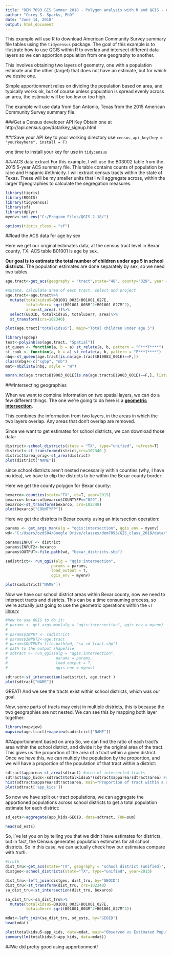 ```yaml
---
title: "DEM 7093 GIS Summer 2018 - Polygon analysis with R and QGIS - Apportioning Populations"
author: "Corey S. Sparks, PhD"
date: "June 14, 2018"
output: html_document
---
```


This example will use R to download American Community Survey summary file tables using the `tidycensus` package. The goal of this example is to illustrate how to use QGIS within R to overlap and intersect different data layers so we can apportion population from one geography to another. 

This involves obtaining two layers of geometry, one with a population estimate and the other (target) that does not have an estimate, but for which we desire one.

Simple apportionment relies on dividing the population based on area, and typically works ok, but of course unless population is spread evenly across an area, the estimate will be too low or too high.

The example will use data from San Antonio, Texas from the 2015 American Community Survey summary file.

###Get a Census developer API Key
Obtain one at http://api.census.gov/data/key_signup.html

###Save your API key to your working directory
use `census_api_key(key =  "yourkeyhere", install = T)`

one time to install your key for use in `tidycensus`

###ACS data extract
For this example, I will use the B03002 table from the 2015 5-year ACS summary file. This table contains counts of population by race and Hispanic #ethnicity. I will extract census tracts within the state of Texas. These will be my smaller units that I will aggregate across, within the larger #geographies to calculate the segregation measures.

```r
library(tigris)
library(RQGIS)
library(tidycensus)
library(sf)
library(dplyr)
myenv<-set_env("C:/Program Files/QGIS 2.18/")

options(tigris_class = "sf")

```


##load the ACS data for age by sex

Here we get our original estimates data, at the census tract level in Bexar county, TX. ACS table B01001 is age by sex. 

**Our goal is to estimate the total number of children under age 5 in school districts**. The population estimates are done separately by sex, so we need two tables. 

```r
age.tract<-get_acs(geography = "tract",state="48", county="029", year =2015, variable = c("B01001_003", "B01001_027", "B19083_001"), output="wide", geometry = T)

#mutate, calculate area of each tract, select and project
age.tract<-age.tract%>%
  mutate(totalkidsu5=B01001_003E+B01001_027E,
         totalu5err= sqrt(B01001_003M^2+B01001_027M^2), 
         area=st_area(.))%>%
  select(GEOID, totalkidsu5, totalu5err, area)%>%
  st_transform(crs=102340)

plot(age.tract["totalkidsu5"], main="Total children under age 5")
```


```r
library(spdep)
test<-poly2nb(as(age.tract, "Spatial"))
st_queen <- function(a, b = a) st_relate(a, b, pattern = "F***T****")
st_rook <- function(a, b = a) st_relate(a, b, pattern = "F***1****")
nbq<-st_queen(age.tract[is.na(age.tract$B19083_001E)==F,])
class(nbq)<-c("sgbp", "nb")
mat<-nb2listw(nbq, style = "W")

moran.mc(age.tract$B19083_001E[is.na(age.tract$B19083_001E)==F,], listw = mat, nsim = 99, na.action = "na.omit")
```
###Intersecting geographies

When we want to combine information on two spatial layers, we can do a few different things. The one we're going to do here is a [**geometric intersection**](http://pro.arcgis.com/en/pro-app/tool-reference/analysis/intersect.htm).

This combines the information from two layers, in the areas in which the two layers overlap. Any areas that don't overlap are removed. 

Since we want to get estimates for school districts, we can download those data:
```r
district<-school_districts(state = "TX", type="unified", refresh=T)
district<-st_transform(district,crs=102340 )
district$area_orig<-st_area(district)
plot(district["NAME"])
```

since school districts aren't nested necessarily within counties (why, I have no idea), we have to clip the districts to be within the Bexar county border:

Here we get the county polygon for Bexar county:
```r
bexarco<-counties(state="TX", cb=T, year=2015)
bexarco<-bexarco[bexarco$COUNTYFP=="029",]
bexarco<-st_transform(bexarco, crs=102340)
plot(bexarco["COUNTYFP"])
```


Here we get the districts in Bexar county using an intersection operation:

```r
params <- get_args_man(alg = "qgis:intersection", qgis_env = myenv)
wd<-"C:/Users/ozd504/Google Drive/classes/dem7093/GIS_class_2018/data/"

params$INPUT <- district
params$INPUT2<-bexarco
params$OUTPUT<-file.path(wd, "bexar_districts.shp")

sadistrict<- run_qgis(alg = "qgis:intersection",
                    params = params,
                    load_output = T,
                    qgis_env = myenv)

plot(sadistrict["NAME"])
```

Now we have our school district areas within Bexar county, now we need to intersect  tracts and districts. This can be a time consuming process, so we're actually just going to use the geometric operations within the `sf` [library](https://cran.r-project.org/web/packages/sf/vignettes/sf1.html#geometrycollection)

```r
#How to use QGIS to do it:
# params <- get_args_man(alg = "qgis:intersection", qgis_env = myenv)
# 
# params$INPUT <- sadistrict
# params$INPUT2<-age.tract
# params$OUTPUT<-file.path(wd, "sa_sd_tract.shp")
# path to the output shapefile
# sdtract <- run_qgis(alg = "qgis:intersection",
#                     params = params,
#                     load_output = T,
#                     qgis_env = myenv)

sdtract<-st_intersection(sadistrict, age.tract )
plot(sdtract["NAME"])
```

GREAT! And we see the tracts exist within school districts, which was our goal. 

Now, some parts of tracts may exist in multiple districts, this is because the two geographies are not nested. We can see this by mapping both layer together:
```r
library(mapview)
mapview(age.tract)+mapview(sadistrict["NAME"])

```

##Apportionment based on area
So, we can find the ratio of each tract's area within the school district, and divide it by the original area of the tract. This gives us the proportion of the area of a tract within a given district. Once we have this, we can multiply the population by the proportion, and we will have a proportion of the population of that tract within a district:

```r
sdtract$apparea<-st_area(sdtract) #area of intersected tracts
sdtract$app_kids<-sdtract$totalkidsu5*(sdtract$apparea/sdtract$area) #apportion population
hist(sdtract$apparea/sdtract$area, main="Proportion of tract within a district")
plot(sdtract['app_kids'])
```

So now we have split our tract populations, we can aggregate the apportioned populations across school districts to get a total population estimate for each district:

```r
sd_ests<-aggregate(app_kids~GEOID, data=sdtract, FUN=sum)

head(sd_ests)

```


So, i've let you on by telling you that we didn't have estimates for districts, but in fact, the Census generates population estimates for all school districts. So in this case, we can actually check how our estimates compare with *truth*.

```r
#truth
dist_tru<-get_acs(state="TX", geography = "school district (unified)", year=2015, output = "wide",variable = c("B01001_003", "B01001_027"))
distgeo<-school_districts(state="TX", type="unified", year=2015)

dist_tru<-left_join(distgeo, dist_tru, by="GEOID")
dist_tru<-st_transform(dist_tru, crs=102340)
sa_dist_tru<-st_intersection(dist_tru, bexarco)

sa_dist_tru<-sa_dist_tru%>%
  mutate(totalkidsu5=B01001_003E+B01001_027E,
         totalu5err= sqrt(B01001_003M^2+B01001_027M^2))

mdat<-left_join(sa_dist_tru, sd_ests, by="GEOID")
head(mdat)

```

```r
plot(totalkidsu5~app_kids, data=mdat, main="Observed vs Estimated Populations")
summary(lm(totalkidsu5~app_kids, data=mdat))

```

##We did pretty good using apportionment!

